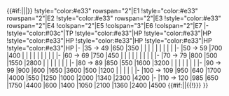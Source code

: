 {{#if:{{{rows|}}}||{{{!}} class="wikitable typography-xl-optout" align="center"}}
|-
!style="width:20%" rowspan="2"|Medium{{#if:{{{rows|}}}|<sup>{{Edit|Winter 2018 Event/Info/Medium HP}}</sup>}}
!style="color:#e33" rowspan="2"|E1
!style="color:#e33" rowspan="2"|E2
!style="color:#e33" rowspan="2"|E3
!style="color:#e33" rowspan="2"|E4
!colspan="2"|E5
!colspan="3"|E6
!colspan="2"|E7
|-
!style="color:#03c"|TP
!style="color:#e33"|HP
!style="color:#e33"|HP
!style="color:#e33"|HP
!style="color:#e33"|HP
!style="color:#e33"|HP
!style="color:#e33"|HP
|-
|35 → 49
|650
|350
|
|
|
|
|
|
|
|
|
|-
|50 → 59
|700
|400
|
|
|
|
|
|
|
|
|
|-
|60 → 69
|750
|450
|
|
|
|
|
|
|
|
|
|-
|70 → 79
|800
|500
|1550
|2800
|
|
|
|
|
|
|
|-
|80 → 89
|850
|550
|1600
|3200
|
|
|
|
|
|
|
|-
|90 → 99
|900
|600
|1650
|3600
|500
|1200
|
|
|
|
|
|-
|100 → 109
|950
|640
|1700
|4000
|550
|1250
|1000
|2000
|1340
|2300
|4200
|-
|110 → 120
|985
|650
|1750
|4400
|600
|1400
|1050
|2100
|1360
|2400
|4500
{{#if:{{{rows|}}}||{{!}}} }}